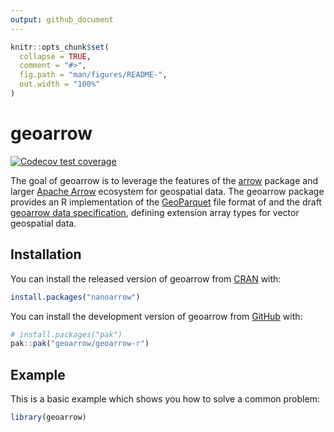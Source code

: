 ```yaml
---
output: github_document
---
```


<!-- README.md is generated from README.Rmd. Please edit that file -->

```r
knitr::opts_chunk$set(
  collapse = TRUE,
  comment = "#>",
  fig.path = "man/figures/README-",
  out.width = "100%"
)
```

# geoarrow

<!-- badges: start -->
[![Codecov test coverage](https://codecov.io/gh/geoarrow/geoarrow-r/branch/main/graph/badge.svg)](https://app.codecov.io/gh/geoarrow/geoarrow-r?branch=main)
<!-- badges: end -->

The goal of geoarrow is to leverage the features of the [arrow](https://arrow.apache.org/docs/r/) package and larger [Apache Arrow](https://arrow.apache.org/) ecosystem for geospatial data. The geoarrow package provides an R implementation of the [GeoParquet](https://github.com/opengeospatial/geoparquet) file format of and the draft [geoarrow data specification](https://geoarrow.org), defining extension array types for vector geospatial data.

## Installation

You can install the released version of geoarrow from [CRAN](https://cran.r-project.org/) with:

``` r
install.packages("nanoarrow")
```

You can install the development version of geoarrow from [GitHub](https://github.com/) with:

``` r
# install.packages("pak")
pak::pak("geoarrow/geoarrow-r")
```

## Example

This is a basic example which shows you how to solve a common problem:

```r
library(geoarrow)
```
